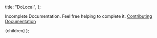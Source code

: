 
  title: "DoLocal",
};

Incomplete Documentation. Feel free helping to complete it. [Contributing Documentation](/docs/Contributing/documentation)

  <DocLayout meta={meta}>
    <Card>
      <CardContent>{children}</CardContent>
    </Card>
  </DocLayout>
);
